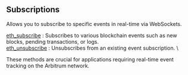 
## Subscriptions

Allows you to subscribe to specific events in real-time via WebSockets.

[eth_subscribe](/arbitrum-api/subscriptions/eth_subscribe) : Subscribes to various blockchain events such as new blocks, pending transactions, or logs. \
[eth_unsubscribe](/arbitrum-api/subscriptions/eth_unsubscribe) : Unsubscribes from an existing event subscription. \

These methods are crucial for applications requiring real-time event tracking on the Arbitrum network.

<Space h={16} />
<GetStarted />

